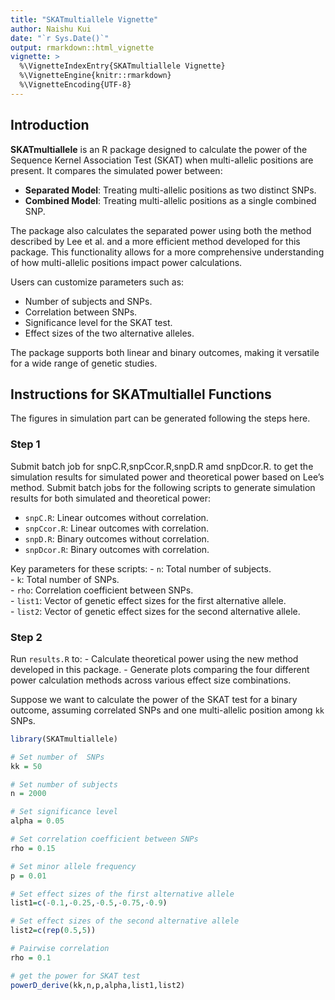 ```yaml
---
title: "SKATmultiallele Vignette"
author: Naishu Kui
date: "`r Sys.Date()`"
output: rmarkdown::html_vignette
vignette: >
  %\VignetteIndexEntry{SKATmultiallele Vignette}
  %\VignetteEngine{knitr::rmarkdown}
  %\VignetteEncoding{UTF-8}
---
```


## Introduction

**SKATmultiallele** is an R package designed to calculate the power of the Sequence Kernel Association Test (SKAT) when multi-allelic positions are present. It compares the simulated power between:

- **Separated Model**: Treating multi-allelic positions as two distinct SNPs.\
- **Combined Model**: Treating multi-allelic positions as a single combined SNP.\

The package also calculates the separated power using both the method described by Lee et al. and a more efficient method developed for this package. This functionality allows for a more comprehensive understanding of how multi-allelic positions impact power calculations.

Users can customize parameters such as:

- Number of subjects and SNPs.\
- Correlation between SNPs.\
- Significance level for the SKAT test.\
- Effect sizes of the two alternative alleles.\

The package supports both linear and binary outcomes, making it versatile for a wide range of genetic studies.



## Instructions for SKATmultiallel Functions
The figures in simulation part can be generated following the steps here.


### Step 1

Submit batch job for snpC.R,snpCcor.R,snpD.R amd snpDcor.R. to get the simulation results for simulated power and theoretical power based on Lee's method.
Submit batch jobs for the following scripts to generate simulation results for both simulated and theoretical power:

- `snpC.R`: Linear outcomes without correlation.\
- `snpCcor.R`: Linear outcomes with correlation.\
- `snpD.R`: Binary outcomes without correlation.\
- `snpDcor.R`: Binary outcomes with correlation.\

Key parameters for these scripts:
- `n`: Total number of subjects.\
- `k`: Total number of SNPs.\
- `rho`: Correlation coefficient between SNPs.\
- `list1`: Vector of genetic effect sizes for the first alternative allele.\
- `list2`: Vector of genetic effect sizes for the second alternative allele.\


### Step 2

Run `results.R` to:
- Calculate theoretical power using the new method developed in this package.
- Generate plots comparing the four different power calculation methods across various effect size combinations.


Suppose we want to calculate the power of the SKAT test for a binary outcome, assuming correlated SNPs and one multi-allelic position among `kk` SNPs.

```r
library(SKATmultiallele)

# Set number of  SNPs
kk = 50

# Set number of subjects
n = 2000

# Set significance level
alpha = 0.05

# Set correlation coefficient between SNPs
rho = 0.15

# Set minor allele frequency
p = 0.01

# Set effect sizes of the first alternative allele
list1=c(-0.1,-0.25,-0.5,-0.75,-0.9)

# Set effect sizes of the second alternative allele
list2=c(rep(0.5,5))

# Pairwise correlation
rho = 0.1

# get the power for SKAT test
powerD_derive(kk,n,p,alpha,list1,list2)
```

